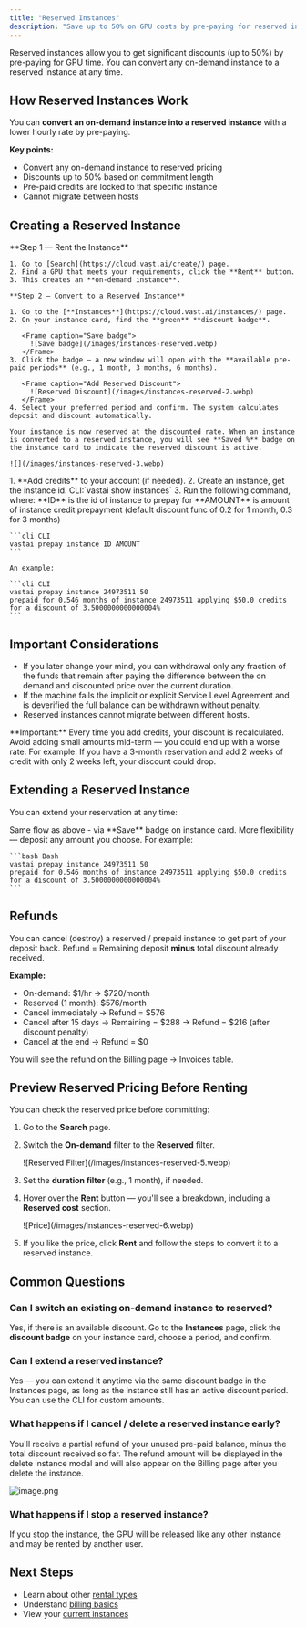 ```yaml
---
title: "Reserved Instances"
description: "Save up to 50% on GPU costs by pre-paying for reserved instances. Learn how to convert on-demand instances to reserved pricing."
---
```


Reserved instances allow you to get significant discounts (up to 50%) by pre-paying for GPU time. You can convert any on-demand instance to a reserved instance at any time.

## How Reserved Instances Work

You can **convert an on-demand instance into a reserved instance** with a lower hourly rate by pre-paying.

**Key points:**

- Convert any on-demand instance to reserved pricing
- Discounts up to 50% based on commitment length
- Pre-paid credits are locked to that specific instance
- Cannot migrate between hosts

## Creating a Reserved Instance

<Tabs>
  <Tab title="Web UI">
    **Step 1 — Rent the Instance**

    1. Go to [Search](https://cloud.vast.ai/create/) page.
    2. Find a GPU that meets your requirements, click the **Rent** button.
    3. This creates an **on-demand instance**.

    **Step 2 — Convert to a Reserved Instance**

    1. Go to the [**Instances**](https://cloud.vast.ai/instances/) page.
    2. On your instance card, find the **green** **discount badge**.

       <Frame caption="Save badge">
         ![Save badge](/images/instances-reserved.webp)
       </Frame>
    3. Click the badge — a new window will open with the **available pre-paid periods** (e.g., 1 month, 3 months, 6 months).

       <Frame caption="Add Reserved Discount">
         ![Reserved Discount](/images/instances-reserved-2.webp)
       </Frame>
    4. Select your preferred period and confirm. The system calculates deposit and discount automatically.

    Your instance is now reserved at the discounted rate. When an instance is converted to a reserved instance, you will see **Saved %** badge on the instance card to indicate the reserved discount is active.

    ![](/images/instances-reserved-3.webp)
  </Tab>
  <Tab title="CLI">
    1. **Add credits** to your account (if needed).
    2. Create an instance, get the instance id. CLI:`vastai show instances`
    3. Run the following command, where: **ID** is the id of instance to prepay for **AMOUNT** is amount of instance credit prepayment (default discount func of 0.2 for 1 month, 0.3 for 3 months)

    ```cli CLI
    vastai prepay instance ID AMOUNT
    ```

    An example:

    ```cli CLI
    vastai prepay instance 24973511 50
    prepaid for 0.546 months of instance 24973511 applying $50.0 credits for a discount of 3.5000000000000004%
    ```
  </Tab>
</Tabs>

## Important Considerations

- If you later change your mind, you can withdrawal only any fraction of the funds that remain after paying the difference between the on demand and discounted price over the current duration.
- If the machine fails the implicit or explicit Service Level Agreement and is deverified the full balance can be withdrawn without penalty.
- Reserved instances cannot migrate between different hosts.

<Warning>
  **Important:** Every time you add credits, your discount is recalculated. Avoid adding small amounts mid-term — you could end up with a worse rate. For example: If you have a 3-month reservation and add 2 weeks of credit with only 2 weeks left, your discount could drop.
</Warning>

## Extending a Reserved Instance

You can extend your reservation at any time:

<Tabs>
  <Tab title="Web UI">
    Same flow as above - via **Save** badge on instance card.
  </Tab>
  <Tab title="CLI">
    More flexibility — deposit any amount you choose. For example:

    ```bash Bash
    vastai prepay instance 24973511 50
    prepaid for 0.546 months of instance 24973511 applying $50.0 credits for a discount of 3.5000000000000004%
    ```
  </Tab>
</Tabs>

## Refunds

You can cancel (destroy) a reserved / prepaid instance to get part of your deposit back. Refund = Remaining deposit **minus** total discount already received.

**Example:**

- On-demand: $1/hr → $720/month
- Reserved (1 month): \$576/month
- Cancel immediately → Refund = \$576
- Cancel after 15 days → Remaining = $288 → Refund = $216 (after discount penalty)
- Cancel at the end → Refund = \$0

You will see the refund on the Billing page -\> Invoices table.

## Preview Reserved Pricing Before Renting

You can check the reserved price before committing:

1. Go to the **Search** page.
2. Switch the **On-demand** filter to the **Reserved** filter.

   <Frame caption="Reserved Filter">
     ![Reserved Filter](/images/instances-reserved-5.webp)
   </Frame>
3. Set the **duration filter** (e.g., 1 month), if needed.
4. Hover over the **Rent** button — you'll see a breakdown, including a **Reserved cost** section.

   <Frame caption="Price Breakdown">
     ![Price](/images/instances-reserved-6.webp)
   </Frame>
5. If you like the price, click **Rent** and follow the steps to convert it to a reserved instance.

## Common Questions

### Can I switch an existing on-demand instance to reserved?

Yes, if there is an available discount. Go to the **Instances** page, click the **discount badge** on your instance card, choose a period, and confirm.

### Can I extend a reserved instance?

Yes — you can extend it anytime via the same discount badge in the Instances page, as long as the instance still has an active discount period. You can use the CLI for custom amounts.

### What happens if I cancel / delete a reserved instance early?

You'll receive a partial refund of your unused pre-paid balance, minus the total discount received so far. The refund amount will be displayed in the delete instance modal and will also appear on the Billing page after you delete the instance.

![image.png](/images/image.png)

### What happens if I stop a reserved instance?

If you stop the instance, the GPU will be released like any other instance and may be rented by another user.

## Next Steps

- Learn about other [rental types](/documentation/instances/pricing#rental-types)
- Understand [billing basics](/documentation/reference/billing)
- View your [current instances](https://cloud.vast.ai/instances/)